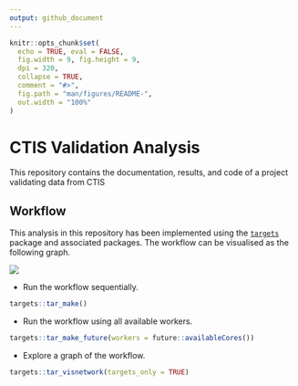```yaml
---
output: github_document
---
```


<!-- README.md is generated from README.Rmd. Please edit that file -->

```r
knitr::opts_chunk$set(
  echo = TRUE, eval = FALSE,
  fig.width = 9, fig.height = 9,
  dpi = 320,
  collapse = TRUE,
  comment = "#>",
  fig.path = "man/figures/README-",
  out.width = "100%"
)
```

# CTIS Validation Analysis

This repository contains the documentation, results, and code of a project validating data from CTIS 

## Workflow

This analysis in this repository has been implemented using the [`targets`](https://docs.ropensci.org/targets/) package and associated packages. The workflow can be visualised as the following graph.

![](targets-graph.png)


- Run the workflow sequentially.

```r
targets::tar_make()
```

- Run the workflow using all available workers.

```r
targets::tar_make_future(workers = future::availableCores())
```

- Explore a graph of the workflow.

```r
targets::tar_visnetwork(targets_only = TRUE)
```
